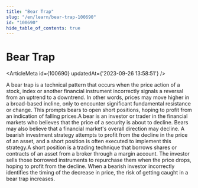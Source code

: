 ```yaml
---
title: "Bear Trap"
slug: "/en/learn/bear-trap-100690"
id: "100690"
hide_table_of_contents: true
---
```



# Bear Trap

<ArticleMeta id={100690} updatedAt={'2023-09-26 13:58:51'} />
<div className='border-solid border-b border-t-0 my-4 border-[var(--ifm-color-gray-300)]' />

A bear trap is a technical pattern that occurs when the price action of a stock, index or another financial instrument incorrectly signals a reversal from an uptrend to a downtrend. In other words, prices may move higher in a broad-based incline, only to encounter significant fundamental resistance or change. This prompts bears to open short positions, hoping to profit from an indication of falling prices.A bear is an investor or trader in the financial markets who believes that the price of a security is about to decline. Bears may also believe that a financial market's overall direction may decline. A bearish investment strategy attempts to profit from the decline in the price of an asset, and a short position is often executed to implement this strategy.A short position is a trading technique that borrows shares or contracts of an asset from a broker through a margin account. The investor sells those borrowed instruments to repurchase them when the price drops, hoping to profit from the decline. When a bearish investor incorrectly identifies the timing of the decrease in price, the risk of getting caught in a bear trap increases.
